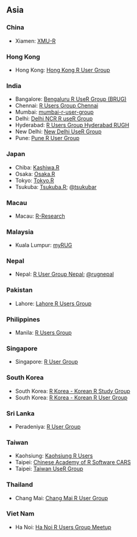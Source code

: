 ## Asia

### China

  * Xiamen: [XMU-R](https://www.meetup.com/RGROUP/)

### Hong Kong

  * Hong Kong: [Hong Kong R User Group](https://www.facebook.com/groups/hkrusers/)

### India

  * Bangalore: [Bengaluru R UseR Group (BRUG)](https://www.meetup.com/BengaluRu-use-R-gRoup/)
  * Chennai: [R Users Group Chennai](https://www.meetup.com/R-Users-Group-Chennai/)
  * Mumbai: [mumbai-r-user-group](https://www.meetup.com/mumbai-r-user-group/?scroll=true)
  * Delhi: [Delhi NCR R useR Group](https://www.meetup.com/Delhi-NCR-useR-Group-R-programming-language/)
  * Hyderabad: [R Users Group Hyderabad RUGH](https://www.meetup.com/R-Users-Group-Hyderabad/)
  * New Delhi: [New Delhi UseR Group](https://www.meetup.com/New-Delhi-R-UseR-Group/)
  * Pune: [Pune R User Group](https://www.meetup.com/Pune-R-junkies-Meetup/)

### Japan

  * Chiba: [Kashiwa.R](http://www14.atwiki.jp/kashiwar/)
  * Osaka: [Osaka.R](https://sites.google.com/site/osakarwiki/)
  * Tokyo: [Tokyo.R](https://groups.google.com/group/r-study-tokyo)
  * Tsukuba: [Tsukuba.R](https://www.meetup.com/ja-JP/TsukubaR/); [\@tsukubar](https://twitter.com/tsukubar)

### Macau

  * Macau: [R-Research](http://groupspaces.com/R-research/)

### Malaysia

  * Kuala Lumpur: [myRUG](https://www.meetup.com/MY-RUserGroup/)
  
  
### Nepal

  * Nepal: [R User Group Nepal](https://www.meetup.com/R-User-Group-Nepal/); [\@rugnepal](https://twitter.com/rugnepal)
  

### Pakistan

  * Lahore: [Lahore R Users Group](https://lahorerug.wordpress.com/)

### Philippines

  * Manila: [R Users Group](https://www.meetup.com/R-Users-Group-Philippines/)

### Singapore

  * Singapore: [R User Group](https://www.meetup.com/R-User-Group-SG/)

### South Korea

  * South Korea: [R Korea - Korean R Study Group](https://www.facebook.com/groups/krstudy/)
  * South Korea: [R Korea - Korean R User Group](https://www.facebook.com/groups/KoreaRUsers/)

### Sri Lanka

  * Peradeniya: [R User Group](https://groups.google.com/forum/?hl=en#!forum/r-user-group---srilanka) 
  
### Taiwan

  * Kaohsiung: [Kaohsiung R Users](https://www.facebook.com/groups/Kaohsiung.R.Users/#_=_)
  * Taipei: [Chinese Academy of R Software CARS](https://sites.google.com/site/zhonghuarruantixuehui/)
  * Taipei: [Taiwan UseR Group](https://www.meetup.com/Taiwan-useR-Group/)

### Thailand

  * Chang Mai: [Chang Mai R User Group](https://www.facebook.com/Chiang-Mai-R-362933103793288/)

### Viet Nam

  * Ha Noi: [Ha Noi R Users Group Meetup](https://www.meetup.com/Ha-Noi-R-Users-Group-Meetup/)
